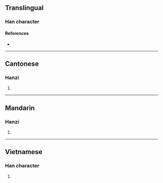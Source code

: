 {{character info/new}}
==Translingual==

===Han character===
{{Han char|rn=75|rad=木|as=13|sn=17|four=|canj=DJJJ|ids=⿰木幹}}

====References====
* {{Han ref|kx=0556.200|dkj=15652|dj=0945.350|hdz=21299.100|uh=6A8A|ud=27274}}

----

==Cantonese==

===Hanzi===
{{yue-hanzi|jyut=[[gon1]]|y=gon1}}

# {{defn|lang=yue|sort=木13}}

----

==Mandarin==

===Hanzi===
{{cmn-hanzi|pin=[[gàn]] ([[gan4]])|wg=kan<sup>4</sup>}}

# {{defn|lang=cmn|sort=木13}}

----

==Vietnamese==

===Han character===
{{vi-readings|rs=木13|hanviet=gán}}

# {{defn|lang=vi|sort=木13}}